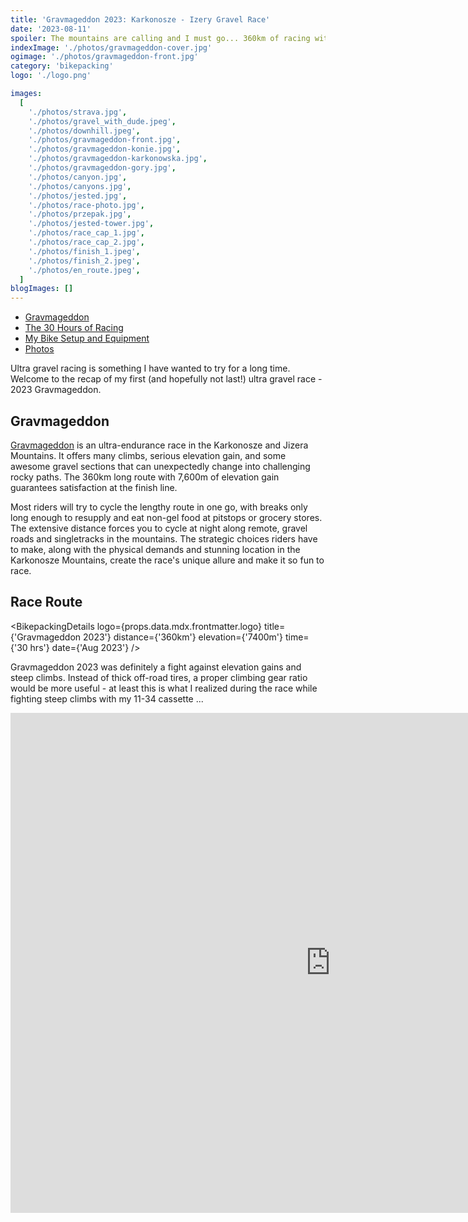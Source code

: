 ```yaml
---
title: 'Gravmageddon 2023: Karkonosze - Izery Gravel Race'
date: '2023-08-11'
spoiler: The mountains are calling and I must go... 360km of racing with 7,600m of elevation gain. Recap of the race and my bike setup.
indexImage: './photos/gravmageddon-cover.jpg'
ogimage: './photos/gravmageddon-front.jpg'
category: 'bikepacking'
logo: './logo.png'

images:
  [
    './photos/strava.jpg',
    './photos/gravel_with_dude.jpeg',
    './photos/downhill.jpeg',
    './photos/gravmageddon-front.jpg',
    './photos/gravmageddon-konie.jpg',
    './photos/gravmageddon-karkonowska.jpg',
    './photos/gravmageddon-gory.jpg',
    './photos/canyon.jpg',
    './photos/canyons.jpg',
    './photos/jested.jpg',
    './photos/race-photo.jpg',
    './photos/przepak.jpg',
    './photos/jested-tower.jpg',
    './photos/race_cap_1.jpg',
    './photos/race_cap_2.jpg',
    './photos/finish_1.jpeg',
    './photos/finish_2.jpeg',
    './photos/en_route.jpeg',
  ]
blogImages: []
---
```


- [Gravmageddon](#gravmageddon)
- [The 30 Hours of Racing](#the-30-hours-of-racing)
- [My Bike Setup and Equipment](#my-bike-setup)
- [Photos](#photos)

<MakeItBigContainer>
  <ImageComponent
    image={props.data.mdx.frontmatter.images[3]}
    description="Gravmageddon 2023"
  />
</MakeItBigContainer>

Ultra gravel racing is something I have wanted to try for a long time. Welcome to the recap of my first (and hopefully not last!) ultra gravel race - 2023 Gravmageddon.

## Gravmageddon

[Gravmageddon](https://gravmageddon.pl/) is an ultra-endurance race in the Karkonosze and Jizera Mountains. It offers many climbs, serious elevation gain, and some awesome gravel sections that can unexpectedly change into challenging rocky paths. The 360km long route with 7,600m of elevation gain guarantees satisfaction at the finish line.

Most riders will try to cycle the lengthy route in one go, with breaks only long enough to resupply and eat non-gel food at pitstops or grocery stores. The extensive distance forces you to cycle at night along remote, gravel roads and singletracks in the mountains. The strategic choices riders have to make, along with the physical demands and stunning location in the Karkonosze Mountains, create the race's unique allure and make it so fun to race.

## Race Route

<BikepackingDetails
  logo={props.data.mdx.frontmatter.logo}
  title={'Gravmageddon 2023'}
  distance={'360km'}
  elevation={'7400m'}
  time={'30 hrs'}
  date={'Aug 2023'}
/>

Gravmageddon 2023 was definitely a fight against elevation gains and steep climbs. Instead of thick off-road tires, a proper climbing gear ratio would be more useful - at least this is what I realized during the race while fighting steep climbs with my 11-34 cassette ...

<MakeItBigContainer>
  <LazyIframe height="800px">
    <iframe
      src="https://www.komoot.com/tour/1239254896/embed?profile=1"
      width="1024"
      height="800"
      frameborder="0"
      scrolling="no"
      loading="lazy"
      style={{ margin: 0 }}
    />
  </LazyIframe>
</MakeItBigContainer>

### Climbing Highlights

- [Przesieka - Karkonosze Pass](https://www.strava.com/segments/18546073): 7km / elevation gain 670m↑
- [Dolni Stepanice uphill](https://www.strava.com/segments/8338395): 9km / 450m↑
- [Liberec - Jested](https://www.strava.com/segments/21731343): 7.4km / 518m↑
- [Hejnice - Smedava](https://www.strava.com/segments/12846205): 10.5km / 470m↑
- [Świeradów Zdrój - Stóg Izerski](https://www.strava.com/segments/15982520): 8km / 515m↑

## The 30 Hours of Racing

<MakeItBigContainer>
  <Container>
    <Column>
      <ImageComponent
        image={props.data.mdx.frontmatter.images[0]}
        description="Gravmageddon 2023 Strava route."
      />
    </Column>
    <Column flex={1.505}>
      <ImageComponent
        image={props.data.mdx.frontmatter.images[1]}
        description="Cycling Dude and Jedr."
      />
    </Column>
  </Container>
</MakeItBigContainer>

The race had a rolling start. From 6am on, every 5 minutes, a group of riders would start. My friend [dude cycling](https://www.strava.com/athletes/54393824?oq=dude) and I managed to secure early slots with the 6.20am group so that we could maximise cycling in daylight. The race started in Szklarska Poręba, and after a short uphill, we quickly got onto Droga Pod Reglami, which led us to the hardest climb of the race. Upon reaching the steep section of the road to Karkonosze Pass, I realised two things. Firstly, the stock GRX 11-34 cassette is not suitable for climbs like that, as I had to push the pedals much harder than I had wished. Secondly, most riders carried less stuff; at first I was surprised by their choice, but then I understood that we might have made a strategic mistake by fully loading our bikes at the start.

Gravmageddon offers pit stops at 95 and 270km, where you can send equipment to wait for you later in the race. For example, instead of riding and climbing with all of our night gear in the saddle bags, we could have sent it to pit stop 1. We've just sent our food, and it was not an optimal decision. The right strategy can make races like this at least a bit easier. That's my lesson for the future.

<MakeItBigContainer>
  <Container>
    <Column>
      <ImageComponent
        image={props.data.mdx.frontmatter.images[4]}
        description="Karkonosze Pass uphill."
      />
    </Column>
    <Column flex={2.26}>
      <ImageComponent
        image={props.data.mdx.frontmatter.images[5]}
        description="Odrodzenie shelter in Karkonosze Pass."
      />
    </Column>
  </Container>
</MakeItBigContainer>

After reaching the Karkonosze Pass, we descended on a fast tarmac road into the Czech Republic. Around 70km of good tarmac and light gravel roads led us to pit spot 1 on Polana Jakuszycka. At this point, we've already had 2700m of elevation gain in our legs. We resupplied, ate fruits and some proper food, and naturally chilled a bit with coffee ☕️! Ahead of us, we had 270km with a looming climb to Jested in Liberec.

Rolling hills, going up just to go down, are the only things I can recall from the next section. I only “woke up” near Liberec when we started the big climb to Jested.

<MakeItBigContainer>
  <ImageComponent
    image={props.data.mdx.frontmatter.images[12]}
    description="Jested Tower"
  />
</MakeItBigContainer>

At the top of Jested, there is a famous tower and a viewing spot. The climb is perfectly suitable (and probably more enjoyable) for road bikes. We stopped there for a while to stretch, catch a breath, and dress up before the long descent.

The night caught around the 250km mark. It was a beautiful part of the route. It included the Smedava climb with a cloudless sky full of stars. The road types changed from gravel and smooth tarmac to bumpy single tracks and rocky mountain paths. Riding on singletracks at 1am on my loaded gravel bike worked better than coffee. The rush of adrenaline on fast technical descents gave me an energy boost to reach pit stop 2 around 3am. We've had 290km and 5900m of elevation gain so far.

Around the 300km mark, the forecasted heavy rains hit us, and the apparent temperature, as reported by my Wahoo, dropped to 6 degrees Celsius. The weather, along with especially rocky paths, made the last section seem like a never-ending task. We rode quite slowly and had to stop for the famous pancakes at Chatka Górzystów just to be able to make it to the end. We reached the finish line cold, wet, and full of mud, but extremely happy to participate in such an amazing event.

All in all, I enjoyed the race route a lot. Shoutout to the race organisers for their awesome job! Also, I'm a huge fan of the Gravmageddon cycling cap design. In the front, you can see "Wytrwajcie do końca wy konie" which roughly translates to „Keep it up till the end". And the pattern that goes around the head depicts the race's elevation profile, with notable climbs.

<MakeItBigContainer>
  <ImageComponent
    image={props.data.mdx.frontmatter.images[15]}
    description="Crossing the finish line with dude.cycling."
    isRow
  />
  <Container>
    <Column>
      <ImageComponent
        image={props.data.mdx.frontmatter.images[13]}
        description="Gravmageddon 2023 Race Cap"
      />
    </Column>
    <Column>
      <ImageComponent
        image={props.data.mdx.frontmatter.images[14]}
        description="Gravmageddon 2023 Race Cap - top"
      />
    </Column>
  </Container>
</MakeItBigContainer>

[Strava activity](https://www.strava.com/activities/9588319669) for anyone interested.

## Video

Here's a great video from the race organizers that captures the vibe of the event:

<LazyIframe height="800px">
  <iframe
    width="800"
    height="450"
    src="https://www.youtube.com/embed/2StBCY2ATPQ?si=v2SgBPy4XXdosiQG"
    title="YouTube video player"
    frameborder="0"
    allow="accelerometer; autoplay; clipboard-write; encrypted-media; gyroscope; picture-in-picture; web-share"
    referrerpolicy="strict-origin-when-cross-origin"
    allowfullscreen
  />
</LazyIframe>

## My Bike Setup

#### Bike

I raced on my trusty Canyon Grizl AL 6 with 45mm wide tyres, running tubeless, and a standard 2x10 GRX 400 groupset: 46/30 crankset and 11-34 cassette. My biggest takeaway from the race was that a bigger cassette is an absolute must for hilly routes.

<MakeItBigContainer>
  <ImageComponent
    image={props.data.mdx.frontmatter.images[7]}
    description=" Canyon Grizl AL 6"
  />
</MakeItBigContainer>

> I took this pic of my bike during a different trip in the Karkonosze Mountains. For the race I did not install the handlebar bag and my saddle bag was not packed as much.

#### Bags and Equipment

Given the unpredictable weather conditions and potentially cold night I decided to pack more things just to stay on the safe side. I used the following bags:

- Ortlieb seatpack (rolled down and compressed) - It stored my rain jacket, Nano Puff jacket, base layer, leg warmers, gloves and Buff scarf. This bag proved many times to be completely waterproof, so I stored there stuff that had to stay dry.
- Topeak 4.5L frame bag - I put there tools, TPU tubes, tubeless repair kit (It was useful!), food, powerbank and headlamp - anything that could get wet as this bag is not fully waterproof.
- 1L Apidura top tube bag - I love it for its magnetic rivets to quickly access important stuff, I had my phone and documents there. This bag is waterproof.
- 2 x 1L handlebar packs fully packed with food.

#### Cockpit

I used a Wahoo Element Bolt for navigation. I made sure to set it to the most energy efficient mode, as I wanted to avoid charging it during the forecasted rains. With the backlight set to "auto", diodes turned off, my phone Bluetooth disconnected and just a single sensor: my chest strap - the battery life on a single charge was even more than the advertised 15 hours. The GPS navigation worked great, even in the mountains.

Strong front lamp with sufficient battery is a must when racing at night. I settled for a recommendation from my friend: a bike lamp from AliExpress with replaceable batteries. Surprisingly, I discovered that proprietary lamp batteries are readily available in Poland. For the race I was equipped with 2 batteries, each with 3350mAh, which allowed me to cycle through the night with the lamp set to 400 lumens. I can honestly recommend this lamp (Enfitnix Navi800) as a cheaper alternative to established solutions. Disclaimer: I have no affiliation with this brand.

## Photos

<MakeItBigContainer>
  <ImageComponent
    image={props.data.mdx.frontmatter.images[17]}
    description="En route."
    isRow
  />
  <ImageComponent
    image={props.data.mdx.frontmatter.images[16]}
    description="Finish line."
    isRow
  />
  <Container>
    <Column>
      <ImageComponent
        image={props.data.mdx.frontmatter.images[6]}
        description="Mountains."
        isRow
      />
    </Column>
    <Column>
      <ImageComponent
        image={props.data.mdx.frontmatter.images[2]}
        description="Gravmageddon racing."
        isRow
      />
    </Column>
  </Container>
  <Container>
    <Column flex={1.7765}>
      <ImageComponent
        image={props.data.mdx.frontmatter.images[8]}
        description="Canyon Grizl bike at the water reservoir"
        isRow
      />
    </Column>
    <Column>
      <ImageComponent
        image={props.data.mdx.frontmatter.images[9]}
        description="View from Jested."
        isRow
      />
    </Column>
  </Container>
  <Container>
    <Column>
      <ImageComponent
        image={props.data.mdx.frontmatter.images[11]}
        description="Pit stop 1"
      />
    </Column>
    <Column flex={2.135}>
      <ImageComponent
        image={props.data.mdx.frontmatter.images[10]}
        description="Gravmageddon 2023."
      />
    </Column>
  </Container>
</MakeItBigContainer>
